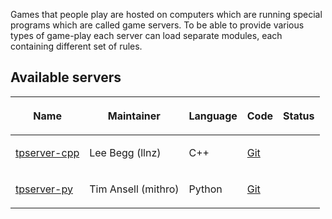 Games that people play are hosted on computers which are running special programs which are called game servers. To be able to provide various types of game-play each server can load separate modules, each containing different set of rules.

== Available servers ==

{| border="1"
|-
! Name !! Maintainer !! Language !! Code !! Status
|-
| [[tpserver-cpp]] || Lee Begg (llnz) || C++ || [http://git.thousandparsec.net/gitweb/gitweb.cgi?p=tpserver-cpp.git;a=summary Git] ||
|-
| [[tpserver-py]] || Tim Ansell (mithro) || Python || [http://git.thousandparsec.net/gitweb/gitweb.cgi?p=tpserver-py.git;a=summary Git] ||
|}